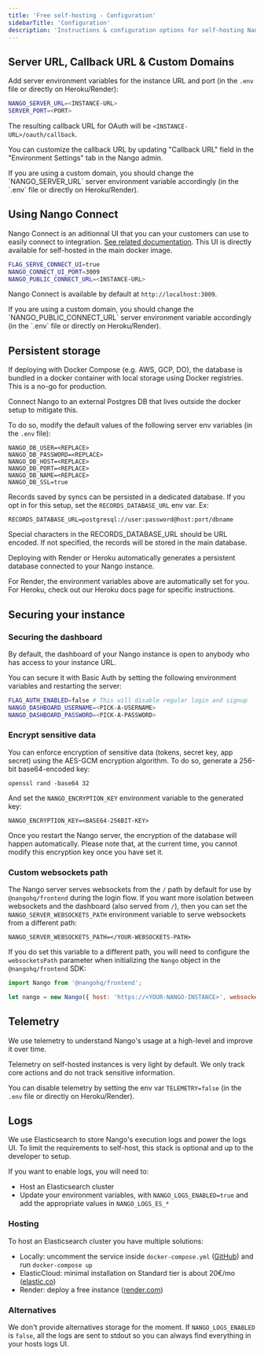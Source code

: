 ```yaml
---
title: 'Free self-hosting - Configuration'
sidebarTitle: 'Configuration'
description: 'Instructions & configuration options for self-hosting Nango.'
---
```


## Server URL, Callback URL & Custom Domains[](#custom-urls 'Direct link to Server URL, Callback URL & Custom Domains')

Add server environment variables for the instance URL and port (in the `.env`
file or directly on Heroku/Render):

```sh
NANGO_SERVER_URL=<INSTANCE-URL>
SERVER_PORT=<PORT>
```

The resulting callback URL for OAuth will be `<INSTANCE-URL>/oauth/callback`.

<Note>You can customize the callback URL by updating "Callback URL" field in the "Environment Settings" tab in the Nango admin.</Note>

<Note>
    If you are using a custom domain, you should change the `NANGO_SERVER_URL` server environment variable accordingly (in the `.env` file or directly on
    Heroku/Render).
</Note>

## Using Nango Connect

Nango Connect is an aditionnal UI that you can your customers can use to easily connect to integration. [See related documentation](/guides/api-authorization/authorize-in-your-app-default-ui#authorize-users-from-your-app).
This UI is directly available for self-hosted in the main docker image.

```sh
FLAG_SERVE_CONNECT_UI=true
NANGO_CONNECT_UI_PORT=3009
NANGO_PUBLIC_CONNECT_URL=<INSTANCE-URL>
```

Nango Connect is available by default at `http://localhost:3009`.

<Note>
    If you are using a custom domain, you should change the `NANGO_PUBLIC_CONNECT_URL` server environment variable accordingly (in the `.env` file or directly on
    Heroku/Render).
</Note>


## Persistent storage[](#persistent-storage 'Direct link to Persistent storage')

If deploying with Docker Compose (e.g. AWS, GCP, DO), the database is bundled in
a docker container with local storage using Docker registries. This is a no-go for production.

Connect Nango to an external Postgres DB that lives outside the docker setup to
mitigate this.

To do so, modify the default values of the following server env variables (in
the `.env` file):

```
NANGO_DB_USER=<REPLACE>
NANGO_DB_PASSWORD=<REPLACE>
NANGO_DB_HOST=<REPLACE>
NANGO_DB_PORT=<REPLACE>
NANGO_DB_NAME=<REPLACE>
NANGO_DB_SSL=true
```

Records saved by syncs can be persisted in a dedicated database. If you opt in for this setup, set the `RECORDS_DATABASE_URL` env var. Ex:
```
RECORDS_DATABASE_URL=postgresql://user:password@host:port/dbname
```
Special characters in the RECORDS_DATABASE_URL should be URL encoded.
If not specified, the records will be stored in the main database.

<Tip>
Deploying with Render or Heroku automatically generates a persistent database
connected to your Nango instance.

For Render, the environment variables above are automatically set for you. For
Heroku, check out our Heroku docs page for specific instructions.

</Tip>

## Securing your instance[](#securing-your-instance 'Direct link to Securing your instance')

### Securing the dashboard[](#securing-the-dashboard 'Direct link to Securing the dashboard')

By default, the dashboard of your Nango instance is open to anybody who has
access to your instance URL.

You can secure it with Basic Auth by setting the following environment variables
and restarting the server:

```bash
FLAG_AUTH_ENABLED=false # This will disable regular login and signup
NANGO_DASHBOARD_USERNAME=<PICK-A-USERNAME>
NANGO_DASHBOARD_PASSWORD=<PICK-A-PASSWORD>
```

### Encrypt sensitive data[](#encrypt-sensitive-data 'Direct link to Encrypt sensitive data')

You can enforce encryption of sensitive data (tokens, secret key, app secret)
using the AES-GCM encryption algorithm. To do so, generate a 256-bit base64-encoded key:

```
openssl rand -base64 32
```

And set the `NANGO_ENCRYPTION_KEY` environment variable to the generated key:

```
NANGO_ENCRYPTION_KEY=<BASE64-256BIT-KEY>
```

Once you restart the Nango server, the encryption of the database will happen
automatically. Please note that, at the current time, you cannot modify this
encryption key once you have set it.

### Custom websockets path[](#custom-websockets-path 'Direct link to Custom websockets path')

The Nango server serves websockets from the `/` path by default for use by `@nangohq/frontend` during the login flow.
If you want more isolation between websockets and the dashboard (also served from `/`), then you can set the `NANGO_SERVER_WEBSOCKETS_PATH` environment variable to serve websockets from a different path:

```
NANGO_SERVER_WEBSOCKETS_PATH=</YOUR-WEBSOCKETS-PATH>
```

If you do set this variable to a different path, you will need to configure the `websocketsPath` parameter when initializing the `Nango` object in the `@nangohq/frontend` SDK:

```js
import Nango from '@nangohq/frontend';

let nango = new Nango({ host: 'https://<YOUR-NANGO-INSTANCE>', websocketsPath: '</YOUR-WEBSOCKETS-PATH>' });
```

## Telemetry[](#telemetry 'Direct link to Telemetry')

We use telemetry to understand Nango's usage at a high-level and improve it over
time.

Telemetry on self-hosted instances is very light by default. We only track core
actions and do not track sensitive information.

You can disable telemetry by setting the env var `TELEMETRY=false` (in the
`.env` file or directly on Heroku/Render).

## Logs[](#logs 'Direct link to Logs')

We use Elasticsearch to store Nango's execution logs and power the logs UI.
To limit the requirements to self-host, this stack is optional and up to the developer to setup.

If you want to enable logs, you will need to:
- Host an Elasticsearch cluster
- Update your environment variables, with `NANGO_LOGS_ENABLED=true` and add the appropriate values in `NANGO_LOGS_ES_*`

### Hosting

To host an Elasticsearch cluster you have multiple solutions:

- Locally: uncomment the service inside `docker-compose.yml` ([GitHub](https://github.com/NangoHQ/nango/blob/master/docker-compose.yaml#L63)) and run `docker-compose up`
- ElasticCloud: minimal installation on Standard tier is about 20€/mo ([elastic.co](https://www.elastic.co/))
- Render: deploy a free instance ([render.com](https://docs.render.com/deploy-elasticsearch))

### Alternatives

We don't provide alternatives storage for the moment.
If `NANGO_LOGS_ENABLED` is `false`, all the logs are sent to stdout so you can always find everything in your hosts logs UI.
